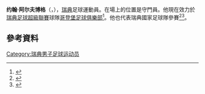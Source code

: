 '''约翰·阿尔夫博格'''（{{lang-sv|John Alvbåge}}，{{bd|1982年|8月10日}}），[[瑞典|瑞典]]足球運動員。在場上的位置是守門員。他現在效力於[[瑞典足球超級聯賽|瑞典足球超級聯賽]]球隊[[哥登堡足球俱樂部|哥登堡足球俱樂部]]<ref>{{cite web |url=http://www.ifkgoteborg.se/Nyheter/2011/Oktober/Det-kanns-som-att-komma-hem/ |title=Det känns som att komma hem |publisher=IFK Göteborg |date=6 October 2011 |accessdate=9 March 2014 |language=sv |deadurl=yes |archiveurl=https://web.archive.org/web/20111007232245/http://www.ifkgoteborg.se/Nyheter/2011/Oktober/Det-kanns-som-att-komma-hem/ |archivedate=2011年10月7日 }}</ref>。他也代表瑞典國家足球隊參賽<ref>{{cite web |url=http://svenskfotboll.se/arkiv/tidigare/2006/01/herr-mallost-mot-jordanien/ |title=Herr: Mållöst mot Jordanien |publisher=SvFF |date=23 January 2006 |accessdate=7 December 2014 |language=sv |archive-url=https://web.archive.org/web/20141209234348/http://svenskfotboll.se/arkiv/tidigare/2006/01/herr-mallost-mot-jordanien/ |archive-date=2014-12-09 |dead-url=yes }}</ref><ref>{{cite web |url=http://svenskfotboll.se/landslag/herrar/arkiv/tidigare/2006/05/svenska-vm-truppen-uttagen-tva-debutanter/ |title=Svenska VM-truppen uttagen – två debutanter |publisher=SvFF |date=9 May 2006 |accessdate=7 December 2014 |language=sv |archive-date=2017-03-12 |archive-url=https://web.archive.org/web/20170312061929/http://svenskfotboll.se/landslag/herrar/arkiv/tidigare/2006/05/svenska-vm-truppen-uttagen-tva-debutanter/ |dead-url=no }}</ref>。

==參考資料==
{{Reflist}}

{{2006年世界盃足球賽瑞典參賽名單}}

{{Authority control}}
{{DEFAULTSORT: Alvbåge, John}}
[[Category:瑞典男子足球运动员|Category:瑞典男子足球运动员]]
